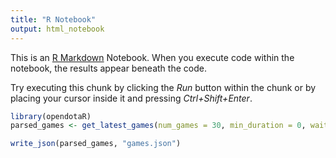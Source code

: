 ```yaml
---
title: "R Notebook"
output: html_notebook
---
```


This is an [R Markdown](http://rmarkdown.rstudio.com) Notebook. When you execute code within the notebook, the results appear beneath the code. 

Try executing this chunk by clicking the *Run* button within the chunk or by placing your cursor inside it and pressing *Ctrl+Shift+Enter*. 

```r
library(opendotaR)
parsed_games <- get_latest_games(num_games = 30, min_duration = 0, wait_time = 1, output = "all")


```

```r
write_json(parsed_games, "games.json")
```

